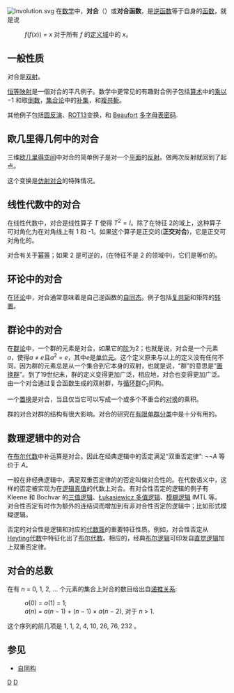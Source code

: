 [[File:Involution.svg|right]]
在[[数学|数学]]中，'''对合'''（{{lang-en|involution}}）或'''对合函数'''，是[[逆函数|逆函数]]等于自身的[[函数|函数]]，就是说

:''f''(''f''(''x'')) = ''x'' 对于所有 ''f'' 的[[定义域|定义域]]中的 ''x''。

== 一般性质 ==

对合是[[双射|双射]]。

[[恒等函数|恒等映射]]是一個对合的平凡例子。数学中更常见的有趣對合例子包括[[算术|算术]]中的[[乘法|乘以]] −1 和取[[倒数|倒数]]，[[集合论|集合论]]中的[[补集|补集]]，和[[共軛複數|複共軛]]。

其他例子包括[[反演|圆反演]]、[[ROT13|ROT13]]变换，和 [[Beaufort密码|Beaufort]] [[多字母表密码|多字母表密码]].

== 欧几里得几何中的对合 ==

三维[[欧几里得空间|欧几里得空间]]中对合的简单例子是对一个[[平面_(数学)|平面]]的[[反射_(数学)|反射]]。做两次反射就回到了起点。

这个变换是[[仿射对合|仿射对合]]的特殊情况。

== 线性代数中的对合 ==

在线性代数中，对合是线性算子 ''T'' 使得 <math>T^2=I</math>。除了在特征 2的域上，这种算子可对角化为在对角线上有 1 和 -1。如果这个算子是正交的('''正交对合''')，它是正交可对角化的。

对合有关于[[幂等|幂等]]；如果 2 是可逆的，(在特征不是 2 的领域中)，它们是等价的。

== 环论中的对合 ==

在[[环论|环论]]中，对合通常意味着是自己逆函数的[[自同态|自同态]]。例子包括[[复共轭|复共轭]]和矩阵的[[转置矩阵|转置]]。

== 群论中的对合 ==

在[[群论|群论]]中，一个群的元素是对合，如果它的[[阶_(群论)|阶]]为2；也就是说，对合是一个元素''a''，使得''a'' ≠ ''e''且''a''<sup>2</sup> = ''e''，其中''e''是[[单位元|单位元]]。这个定义原来与以上的定义没有任何不同，因为群的元素总是从一个集合到它本身的双射，也就是说，“群”的意思是“[[置换群|置换群]]”。到了19世纪末，群的定义变得更加广泛，相应地，对合也变得更加广泛。由一个对合通过复合函数生成的双射群，与[[循环群|循环群]]''C''<sub>2</sub>同构。

一个[[置换|置换]]是对合，当且仅当它可以写成一个或多个不重合的[[对换|对换]]的乘积。

群的对合对群的结构有很大影响。对合的研究在[[有限单群分类|有限单群分类]]中是十分有用的。

== 数理逻辑中的对合 ==

在[[布尔代数|布尔代数]]中补运算是对合。因此在经典逻辑中的否定满足“双重否定律”: ¬¬''A'' 等价于 ''A''。

一般在非经典逻辑中，满足双重否定律的的否定叫做对合性的。在代数语义中，这样的否定被实现为在[[逻辑真值|逻辑真值]]的代数上对合。有对合性否定的逻辑的例子有 Kleene 和 Bochvar 的[[三值逻辑|三值逻辑]]、[[武卡谢维奇逻辑|Łukasiewicz 多值逻辑]]、[[模糊逻辑|模糊逻辑]] IMTL 等。对合性否定有时作为额外的连结词而增加到有非对合性否定的逻辑中；比如形式模糊逻辑。

否定的对合性是逻辑和对应的[[簇_(泛代数)|代数簇]]的重要特征性质。例如，对合性否定从[[Heyting代数|Heyting代数]]中特征化出了[[布尔代数|布尔代数]]。相应的，经典[[布尔逻辑|布尔逻辑]]可印发自[[直觉逻辑|直觉逻辑]]加上双重否定律。

== 对合的总数 ==

在有 ''n'' = 0, 1, 2, … 个元素的集合上对合的数目给出自[[遞迴關係式|递推关系]]:

:''a''(0) = ''a''(1) = 1;
:''a''(''n'') = ''a''(''n'' − 1) + (''n'' − 1) × ''a''(''n'' − 2), 对于 ''n'' > 1.
这个序列的前几项是 1, 1, 2, 4, 10, 26, 76, 232 {{OEIS|id=A000085}}。

== 参见 ==
* [[自同构|自同构]]

[[Category:函數|D]]
[[Category:抽象代數|D]]